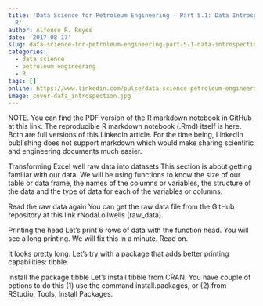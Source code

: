 ---
title: 'Data Science for Petroleum Engineering - Part 5.1: Data Introspection with
  R'
author: Alfonso R. Reyes
date: '2017-08-17'
slug: data-science-for-petroleum-engineering-part-5-1-data-introspection-with-r
categories:
  - data science
  - petroleum engineering
  - R
tags: []
online: https://www.linkedin.com/pulse/data-science-petroleum-engineering-part-51-r-alfonso-r-reyes/
image: cover-data_introspection.jpg
---

NOTE. You can find the PDF version of the R markdown notebook in GitHub at this link. The reproducible R markdown notebook (.Rmd) itself is here. Both are full versions of this LinkedIn article. For the time being, LinkedIn publishing does not support markdown which would make sharing scientific and engineering documents much easier.


Transforming Excel well raw data into datasets
This section is about getting familiar with our data. We will be using functions to know the size of our table or data frame, the names of the columns or variables, the structure of the data and the type of data for each of the variables or columns.

Read the raw data again
You can get the raw data file from the GitHub repository at this link rNodal.oilwells (raw_data).

Printing the head
Let's print 6 rows of data with the function head. You will see a long printing. We will fix this in a minute. Read on.


It looks pretty long. Let's try with a package that adds better printing capabilities: tibble.

Install the package tibble
Let's install tibble from CRAN. You have couple of options to do this (1) use the command install.packages, or (2) from RStudio, Tools, Install Packages.



